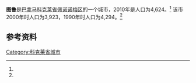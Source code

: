 {{Infobox settlement
|name                   =图鲁
|native_name            = 
|settlement_type        = [[市_(巴拿马)|市]]
|image_skyline          = 
|image_caption          = 
|image_alt              = 
|pushpin_map            = 
|coordinates_display    = inline,title
|coordinates_region     = PA
|subdivision_type       = 国家
|subdivision_name       = {{flag|Panama}}
|subdivision_type1      = [[巴拿马行政区划|省份]]
|subdivision_name1      = [[科克莱省|科克莱省]]
|subdivision_type2      = [[区_(巴拿马)|区]]
|subdivision_name2      = [[佩诺诺梅区|佩诺诺梅区]]
|leader_title           = 
|leader_name            = 
|established_title      = 设立时间
|established_date       = 
|area_land_km2          = 192.2
|area_footnotes         = <ref name=inec>[http://www.contraloria.gob.pa/inec/archivos/P3601Cuadro11.xls {{Wayback|url=http://www.contraloria.gob.pa/inec/archivos/P3601Cuadro11.xls |date=20160304030354 }} "Cuadro 11 (Superficie, población y densidad de población en la República...)" [Table 11 (Area, population, and population density in the Republic...)<nowiki>]</nowiki>] (.xls). In {{cite web|title=Resultados Finales Básicos|trans-title=Basic Final Results|url=https://www.contraloria.gob.pa/inec/publicaciones/Publicaciones.aspx?ID_SUBCATEGORIA=59&ID_PUBLICACION=360&ID_IDIOMA=1&ID_CATEGORIA=13|publisher=[[巴拿马国家统计及普查局|巴拿马国家统计及普查局]]|accessdate=May 26, 2015|language=es|archive-date=2015-07-10|archive-url=https://web.archive.org/web/20150710070123/http://www.contraloria.gob.pa/inec/Publicaciones/Publicaciones.aspx?ID_SUBCATEGORIA=59&ID_PUBLICACION=360&ID_IDIOMA=1&ID_CATEGORIA=13|dead-url=no}}</ref>
|population_as_of       = 2010
|population_total       = 4624
|population_footnotes   = <ref name=inec/>
|population_density_km2 = 24.1
|population_note        = 人口密度数据由计算得出
|timezone1              = [[北美东部时区|东部时区]]
|utc_offset1            = −5
|latd                   = 
|latm                   = 
|lats                   = 
|latNS                  = 
|longd                  = 
|longm                  = 
|longs                  = 
|longEW                 = }}

'''图鲁'''是[[巴拿马|巴拿马]][[科克莱省|科克莱省]][[佩诺诺梅区|佩诺诺梅区]]的一个城市，2010年是人口为4,624。<ref name=inec/> 该市2000年时人口为3,923，1990年时人口为4,294。<ref name=inec/>

==参考资料==
{{reflist}}

{{Coclé Province}}

{{coord|8.7667|N|80.4000|W|display=title}}

[[Category:科克莱省城市|Category:科克莱省城市]]


{{Panama-geo-stub}}